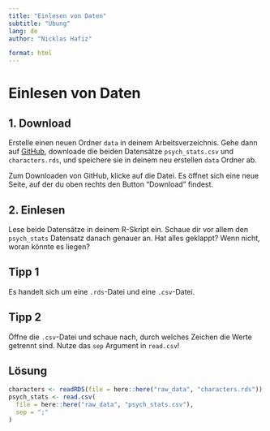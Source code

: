 ```yaml
---
title: "Einlesen von Daten"
subtitle: "Übung"
lang: de
author: "Nicklas Hafiz"

format: html
---
```


# Einlesen von Daten

## 1. Download

Erstelle einen neuen Ordner `data` in deinem Arbeitsverzeichnis. Gehe dann auf [GitHub](https://github.com/nickhaf/IRT_workshop/tree/main/raw_data), downloade die beiden Datensätze `psych_stats.csv` und `characters.rds`, und speichere sie in deinem neu erstellen `data` Ordner ab. 

:::{.callout-hint}
Zum Downloaden von GitHub, klicke auf die Datei. Es öffnet sich eine neue Seite, auf der du oben rechts den Button "Download" findest. 
:::

## 2. Einlesen
Lese beide Datensätze in deinem R-Skript ein. Schaue dir vor allem den `psych_stats` Datensatz danach genauer an. Hat alles geklappt? Wenn nicht, woran könnte es liegen?

::: {.callout-tip collapse="true"}
## Tipp 1
Es handelt sich um eine `.rds`-Datei und eine `.csv`-Datei.
:::

::: {.callout-tip collapse="true"}
## Tipp 2
Öffne die `.csv`-Datei und schaue nach, durch welches Zeichen die Werte getrennt sind. Nutze das `sep` Argument in `read.csv`!
:::

::: {.callout-caution collapse="true"}
## Lösung

```r
characters <- readRDS(file = here::here("raw_data", "characters.rds"))
psych_stats <- read.csv(
  file = here::here("raw_data", "psych_stats.csv"),
  sep = ";"
)
```
:::
